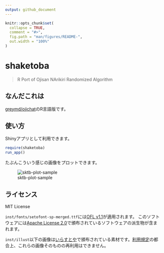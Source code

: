 ```yaml
---
output: github_document
---
```


<!-- README.md is generated from README.Rmd. Please edit that file -->

```r
knitr::opts_chunk$set(
  collapse = TRUE,
  comment = "#>",
  fig.path = "man/figures/README-",
  out.width = "100%"
)
```

# shaketoba

<!-- badges: start -->
<!-- badges: end -->

> R Port of Ojisan NArikiri Randomized Algorithm

## なんだこれは

[greymd/ojichat](https://github.com/greymd/ojichat)のR言語版です。

## 使い方

Shinyアプリとして利用できます。

```r
require(shaketoba)
run_app()
```

たぶんこういう感じの画像をプロットできます。

![sktb-plot-sample](https://rawcdn.githack.com/paithiov909/shaketoba/7699e14ca72461077b0942a44b1457fb787cbf86/man/figures/plot.png)

## ライセンス

MIT License

`inst/fonts/setofont-sp-merged.ttf`には[OFL v1.1](https://github.com/paithiov909/shaketoba/blob/main/inst/fonts/OFL.txt)が適用されます。
このソフトウェアには[Apache License 2.0](https://www.apache.org/licenses/LICENSE-2.0.html)で頒布されているソフトウェアの派生物が含まれます。

`inst/illust`以下の画像は[いらすとや](https://www.irasutoya.com/)で頒布されている素材です。[利用規定](https://www.irasutoya.com/p/terms.html)の都合上、これらの画像そのものの再利用はできません。

